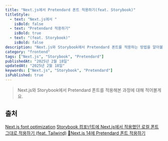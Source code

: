 ```yaml
---
title: "Next.js에서 Pretendard 폰트 적용하기(feat. Storybook)"
titleStyle:
  - text: "Next.js에서 "
    isBold: false
  - text: "Pretendard 적용하기"
    isBold: true
  - text: "(feat. Storybook)"
    isBold: false
description: "Next.js와 Storybook에서 Pretendard 폰트를 적용하는 방법을 알아볼게요."
category: "frontend"
tags: ["Next.js", "Storybook", "Pretendard"]
publishedAt: "2025년 2월 18일"
updatedAt: "2025년 2월 18일"
keywords: ["Next.js", "Storybook", "Pretendard"]
isPublished: true
---
```


> Next.js와 Storybook에서 Pretendard 폰트를 적용해본 과정에 대해 적어볼게요.

## 출처

[Next.js font optimization](https://storybook.js.org/docs/get-started/frameworks/nextjs#nextjs-font-optimization)
[Storybook 컴포넌트에 Next.js에서 적용했던 로컬 폰트 그대로 적용하기 (feat. Tailwind)](https://www.itsmo.dev/storybook-font/)
[🧱Next.js 14에 Pretendard 폰트 적용하기](https://dev.to/algoorgoal/nextjs-tailwindcsse-pretendard-ponteu-jeogyonghagi-1g87)
